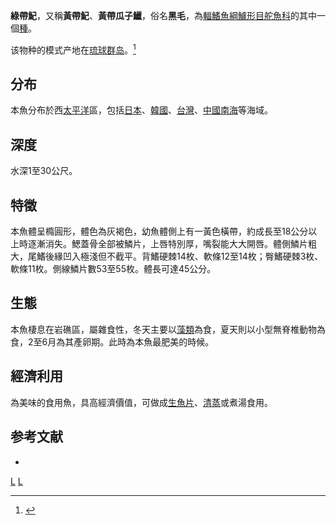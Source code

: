 {{Speciesbox 
| taxon = Girella mezina
| authority = [[Jordan|Jordan]] & [[Starks|Starks]], 1907
| status = NE
| status_system = IUCN3.1
}}

'''綠帶魢'''，又稱'''黃帶魢'''、'''黃帶瓜子鱲'''，俗名'''黑毛'''，為[[輻鰭魚綱|輻鰭魚綱]][[鱸形目|鱸形目]][[舵魚科|舵魚科]]的其中一個[[種|種]]。

该物种的模式产地在[[琉球群岛|琉球群岛]]。<ref name=id7567>{{cite web| url =http://www.bioinfo.cn/db05/BjdwSpecies.php?action=view&id=7567| title =黄带魢| work =中国动物物种编目数据库| publisher =中国科学院微生物研究所| author =中国科学院动物研究所| accessdate =2009-04-16| deadurl =yes| archiveurl =https://web.archive.org/web/20160305100525/http://www.bioinfo.cn/db05/BjdwSpecies.php?action=view&id=7567| archivedate =2016-03-05}}</ref>

==分布==
本魚分布於西[[太平洋|太平洋]]區，包括[[日本|日本]]、[[韓國|韓國]]、[[台灣|台灣]]、[[中國|中國]][[南海|南海]]等海域。

==深度==
水深1至30公尺。

==特徵==
本魚體呈橢圓形，體色為灰褐色，幼魚體側上有一黃色橫帶，約成長至18公分以上時逐漸消失。鰓蓋骨全部被鱗片，上唇特別厚，嘴裂能大大開唇。體側鱗片粗大，尾鰭後緣凹入極淺但不截平。背鰭硬棘14枚、軟條12至14枚；臀鰭硬棘3枚、軟條11枚。側線鱗片數53至55枚。體長可達45公分。

==生態==
本魚棲息在岩礁區，屬雜食性，冬天主要以[[藻類|藻類]]為食，夏天則以小型無脊椎動物為食，2至6月為其產卵期。此時為本魚最肥美的時候。

==經濟利用==
為美味的食用魚，具高經濟價值，可做成[[生魚片|生魚片]]、[[清蒸|清蒸]]或煮湯食用。

==参考文献==
{{Reflist}}
* {{TaiBNET| zh=黃帶瓜子鱲 | id=381911 | binomial=Girella mezina | authority=Jordan & Starks, 1907 | var= | accessdate=2013-01-24}}
{{Taxonbar}}

[[Category:食用鱼|L]]
[[Category:魢屬|L]]